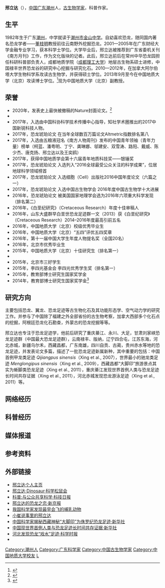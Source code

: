 '''邢立达'''（{{bd|1982年|catIdx=X邢}}），[[中国|中国]][[广东|广东]][[潮州|潮州]]人，[[古生物学家|古生物学家]]，科普作家。
{{original research|time=2015-04-15T15:30:59+00:00}}

==生平==
1982年生于广东[[潮州|潮州]]，中学就读于[[潮州市金山中学|潮州市金山中学]]。自幼喜欢恐龙，随同国内著名恐龙学者——[[董枝明|董枝明]]教授前往云南野外挖掘恐龙。2001—2005年在广东财经大学金融专业学习，获本科学士学位。大学毕业后，邢立达被推荐到广东省委机关刊《南方月刊》工作，作为文化版块的记者。此后，邢立达前后在常州中华恐龙园担任科研科普部负责人，成都地质学院（[[成都理工大学|成都理工大学]]）地层古生物系硕士进修，中国禄丰世界恐龙谷的研究中心挖掘与研究化石。2010—2012年，在加拿大阿尔伯塔大学生物科学系攻读古生物学，并获得硕士学位。2013年9月至今在中国地质大学（北京）攻读博士学位。<ref>{{Cite web |url = http://www.lsgf.ac.cn/huojiang/lixueshengjiang/6/boshi/10018.htm |title = 邢立达 |date = 2015年12月14日 |publisher = 李四光地质科学奖基金会 |language = 中文 |access-date = 2018年6月21日 |archive-date = 2019年10月22日 |archive-url = https://web.archive.org/web/20191022213942/http://www.lsgf.ac.cn/huojiang/lixueshengjiang/6/boshi/10018.htm |dead-url = no }}</ref>现为中国地质大学（北京）副教授。

==荣誉==
* 2020年，发表史上最快被撤稿的Nature封面论文。<ref>{{Cite web |url=https://www.nature.com/articles/s41586-020-2068-4 |title=存档副本 |access-date=2022-03-25 |archive-date=2022-03-07 |archive-url=https://web.archive.org/web/20220307103933/https://www.nature.com/articles/s41586-020-2068-4 |dead-url=no }}</ref>
* {{Fact|2017年，《古地理学，古气候学，古生态学》（Palaeogeography, Palaeoclimatology, Palaeoecology）年度十佳审稿人}}
* 2017年，入选由中国科协科学技术传播中心指导，知社学术圈推出的2017中国新锐科技人物。
* 2017年，恐龙琥珀论文 在当年全球数百万篇论文Altmetric指数排名第八
* 2017年，入选由五粮液冠名《南方人物周刊》发布的中国青年领袖（青年力量）榜单（柯蓝、潘粤明、丁宁、龚琳娜、邬建安、双雪涛、路阳、戴威、陈少杰、唐克扬、邢立达以及王奕鸥）
* 2017年，获得中国地质学会第十六届青年地质科技奖——银锤奖
* 2017年，恐龙琥珀论文 入选列入“2016全球最受公众关注的科学成果”，位居地球科学领域榜首
* 2017年，恐龙琥珀论文 入选细胞（Cell）出版社2016中国年度论文（六篇之一）
* 2017年，恐龙琥珀论文 入选中国古生物学会 2016年度中国古生物学十大进展
* 2016年，恐龙琥珀论文 被美国国家地理学会选为2016年六项重大科学发现（排名第二）
* 2016年，《白垩纪研究》（Cretaceous Research）年度十佳审稿人
* 2016年，山东大盛群早白垩世恐龙足迹群一文（2013）获《白垩纪研究》（Cretaceous Research）2014–2016年度最高引前五名
* 2016年，中国地质大学（北京）校级优秀毕业生
* 2016年，中国地质大学（北京）“五四”评优五四奖章
* 2016年，第十一届中国大学生年度人物提名奖（全国20名）
* 2016年，北京市优秀毕业生
* 2015年，中国地质大学（北京）十佳研究生（排名第一）
*{{Fact| 2015年，中国地质学会 2015年度十大地质科技进展 （徐星，郑晓廷，舒克文，王孝理，邢立达，王岩，张晓梅，邹晶梅，张福成，泮燕红）}}
* 2015年，北京市三好学生
* 2015年，李四光基金会 李四光优秀学生奖（排名第一）
* 2015年，教育部博士研究生国家奖学金
* 2014年，教育部博士研究生国家奖学金<ref>{{Cite web |url = http://www.xinglida.net/indexcn.htm |title = 邢立达博士（Dr. Lida Xing） |language = 中文 |accessdate = 2017年 |archive-date = 2020-02-22 |archive-url = https://web.archive.org/web/20200222022123/http://www.xinglida.net/indexcn.htm |dead-url = no }}</ref>

==研究方向==
主要包括恐龙、翼龙、恐龙足迹等古生物化石及其功能形态学、空气动力学的研究工作。并参与了中国除了福建之外全部省份的古生物考察，加拿大西部多个化石点的挖掘，阿根廷恐龙化石勘查，外蒙古的恐龙挖掘等等。

{{fact|功能形态学的主要成果包括：与[[自贡恐龙博物馆|自贡恐龙博物馆]]合作研究，作出了合川马门溪龙尾锤的构造，定向与有限元分析；与北京航空大学合作研究翼龙空气动力学研究，提出了[[夜翼龙|夜翼龙]]飞行头帆“Headsail crest”的概念。}}

邢立达也专注于恐龙足迹学，他前后研究了重庆綦江、永川、大足，甘肃刘家峡恐龙足迹群（中国最大恐龙足迹群），云南禄丰、版纳，辽宁四合屯，江苏东海，河北赤城，新疆乌尔禾，西藏昌都，广东南雄，四川自贡、古蔺，贵州赤水等地的恐龙足迹，并发表论文多篇，描述了一批恐龙足迹新属新种，其中重要的包括：中国首例甲龙类足迹 ''Qijiangpus sinensis''（Xing et al., 2007），世界最小的驰龙类足迹 ''Menglongipus sinensis''（Xing et al., 2009），西藏昌都“大脚印”旅游景点其实为蜥脚类恐龙足迹（Xing et al., 2011），重庆綦江发现世界首例人类与恐龙足迹长时间共存证据（Xing et al., 2011），河北赤城发现恐龙游泳足迹（Xing et al., 2011）等。

==网络经历==
{{fact|邢立达于1998年（其时读高二）创建的“恐龙网”。2005年，网站的“改良版”——中国古生物网，邢立达以兼职的形式加入，并持续了数年。此后，网站产权几经易手，邢立达亦逐渐淡出网站经营。另一个原因是网站管理团队成员多年中陆续各奔东西，新人难以为续，也使网站逐渐消退。该网站目前尚可访问，据悉由爱好者保持维护。}}

==科普经历==
{{fact|大学阶段（2004年）开始出版第一本恐龙书《恐龙之最》。此后陆续在《中国国家地理》、《三联生活周刊》、《Newton科学世界》、《中国科学探险DEEP》、《文明》、《博物》、《生命世界》、《新京报》、《新探索》、《新发现》等刊发表了大量古生物科普文章，并在其中数本刊物上开辟专栏，其中最具人气的是《新京报》近一年的周专栏以及《新发现》的月专栏。}}

{{Fact|2004年至2005年，出版《与恐龙共舞》、《恐龙大灭绝》、《巨兽时代》。2006年起，与航空工业出版社青少年图书部合作，陆续出版了“真相三部曲”：《恐龙真相》、《古兽真相》、《化石真相——206块骨头之外的生命传奇》；“大传三部曲”：《龙鸟大传》、《海龙大传》、《翼龙大传》；与地方恐龙公园合作的《恐龙王国-肉食恐龙篇》，《恐龙王国-植食恐龙篇》；此外还有《恐龙奥林匹克》、《探索史前奥秘》等等，在中国科协科普专项资助项目和上海科普创作出版专项资金的资助下出版了《狂野中生代三部曲》，这是国内首部古生物科幻小说。}}

{{Fact|2008年开始，邢立达开始翻译国外生物类，古生物类科普书籍。这些出版公司包括[http://en.wikipedia.org/wiki/Dorling_Kindersley 英国DK]，美国[[国家地理|国家地理]]等，经典作品如《美国国家地理儿童恐龙终极百科》，《恐龙-失落世界的奇妙旅》等。与画师合作为美国[[国家地理|国家地理]]杂志绘制羽毛演化系列。}}

{{Fact|邢立达成为[[科学松鼠会|科学松鼠会]]早期的成员，参与集体创作书籍，并在CCTV《小崔说事》之小姬看片会特别节目之主讲嘉宾，获得松鼠会2008年度最佳人气奖得主。此后与[[果壳传媒|果壳传媒]]合作，推出了一系列科普书籍。}}

{{Fact|2011年冬，卷入一起与此前合作过的插画师之间的版权纠纷，并涉及到[[科学松鼠会|科学松鼠会]]。邢立达第一时间作出了回应，否认其质疑，并指出对方涉嫌炒作。}}

==媒体报道==
{{fact|曾被美国NG国家地理频道、Discovery 探索频道、英国[[BBC|BBC]]、法国France 2 "Science 2"、中国[[中国中央电视台|中央电视台]]CCTV1，CCTV4，CCTV10，CCTV新闻、[[北京电视台|北京电视台]]BTV3，BTV8等电视台各栏目报道。}}

==参考资料==
{{reflist}}

== 外部链接 ==
*[http://www.xinglida.net 邢立达个人主页] {{Wayback|url=http://www.xinglida.net/ |date=20210505180303 }}
*[http://songshuhui.net/archives/author/dinosaur 邢立达·Dinosaur·科学松鼠会] {{Wayback|url=http://songshuhui.net/archives/author/dinosaur |date=20190206225011 }}
*[http://scitech.people.com.cn/GB/8438980.html 科普:与公众共享科学·科技日报] {{Wayback|url=http://scitech.people.com.cn/GB/8438980.html |date=20160304085512 }}
*[http://tech.sina.com.cn/d/2006-10-20/11571194975.shtml 邢立达的恐龙之恋·新京报] {{Wayback|url=http://tech.sina.com.cn/d/2006-10-20/11571194975.shtml |date=20160304215313 }}
*[http://tech.sina.com.cn/d/2006-10-20/11571194975.shtml 我国科学家发现最早会飞的哺乳动物] {{Wayback|url=http://tech.sina.com.cn/d/2006-10-20/11571194975.shtml |date=20160304215313 }}
*[http://www.bioguider.com/focus/focusdev/26005.html 小崔说事里的邢立达]{{dead link|date=2018年4月 |bot=InternetArchiveBot |fix-attempted=yes }}
*[https://web.archive.org/web/20110118081917/http://news.xinhuanet.com/society/2011-01/15/c_12984628.htm 中国科学家揭秘西藏神秘“大脚印”为侏罗纪恐龙足迹·新华社]
*[http://tech.sina.com.cn/d/2011-10-17/17206189054.shtml 中国现世界首例人类与恐龙足迹长时间共存证据·新华社] {{Wayback|url=http://tech.sina.com.cn/d/2011-10-17/17206189054.shtml |date=20160304142339 }}
*[http://news.sciencenet.cn/htmlnews/2011/10/254619.shtm 河北发现恐龙“戏水”足迹·科学时报] {{Wayback|url=http://news.sciencenet.cn/htmlnews/2011/10/254619.shtm |date=20201124045953 }}
*{{imdb|nm4688045}}

{{Authority control}}
{{DEFAULTSORT:X}}
[[Category:潮州人|Category:潮州人]]
[[Category:广东科学家|Category:广东科学家]]
[[Category:中国古生物学家|Category:中国古生物学家]]
[[Category:中国地质大学校友|Category:中国地质大学校友]]
[[Category:邢姓|L]]